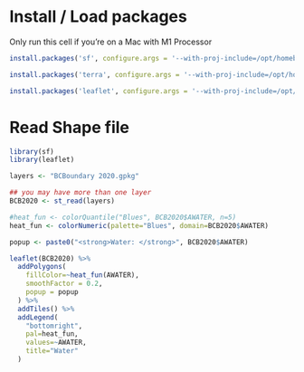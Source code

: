 # Install / Load packages

Only run this cell if you're on a Mac with M1 Processor

```r
install.packages('sf', configure.args = '--with-proj-include=/opt/homebrew/include/ --with-proj-lib=/opt/homebrew/lib/', configure.vars = 'GDAL_DATA=/opt/homebrew/opt/gdal/share/gdal/')

install.packages('terra', configure.args = '--with-proj-include=/opt/homebrew/include/ --with-proj-lib=/opt/homebrew/lib/', configure.vars = 'GDAL_DATA=/opt/homebrew/opt/gdal/share/gdal/')

install.packages('leaflet', configure.args = '--with-proj-include=/opt/homebrew/include/ --with-proj-lib=/opt/homebrew/lib/', configure.vars = 'GDAL_DATA=/opt/homebrew/opt/gdal/share/gdal/')
```

# Read Shape file

```r
library(sf)
library(leaflet)

layers <- "BCBoundary 2020.gpkg"

## you may have more than one layer
BCB2020 <- st_read(layers)

#heat_fun <- colorQuantile("Blues", BCB2020$AWATER, n=5)
heat_fun <- colorNumeric(palette="Blues", domain=BCB2020$AWATER)

popup <- paste0("<strong>Water: </strong>", BCB2020$AWATER)

leaflet(BCB2020) %>%
  addPolygons(
    fillColor=~heat_fun(AWATER),
    smoothFactor = 0.2,
    popup = popup
  ) %>%
  addTiles() %>%
  addLegend(
    "bottomright",
    pal=heat_fun,
    values=~AWATER,
    title="Water"
  )
```